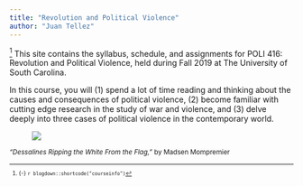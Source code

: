 ```yaml
---
title: "Revolution and Political Violence"
author: "Juan Tellez"
---
```


^[{-} `r blogdown::shortcode("courseinfo")`] <span class="newthought">This site contains</span> the syllabus, schedule, and assignments for POLI 416: Revolution and Political Violence, held during Fall 2019 at The University of South Carolina.


In this course, you will (1) spend a lot of time reading and thinking about the causes and consequences of political violence, (2) become familiar with cutting edge research in the study of war and violence, and (3) delve deeply into three cases of political violence in the contemporary world.




<figure>
[![](/images/haitian-flag.jpeg)](/images/haitian-flag.jpeg){height=2%}
</figure>
<small>*"Dessalines Ripping the White From the Flag,"* by Madsen Mompremier<small/>